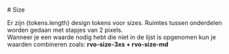 

<Meta title="Huisstijl/Size" />

<Description># Size</Description>

<p>
  Er zijn {tokens.length} design tokens voor sizes. Ruimtes tussen onderdelen worden gedaan met stapjes van 2 pixels.
  <br />
  Wanneer je een waarde nodig hebt die niet in de lijst is opgenomen kun je waarden combineren zoals:
  <strong>rvo-size-3xs + rvo-size-md</strong>
</p>

<SizeDesignTokens tokens={tokens} />
